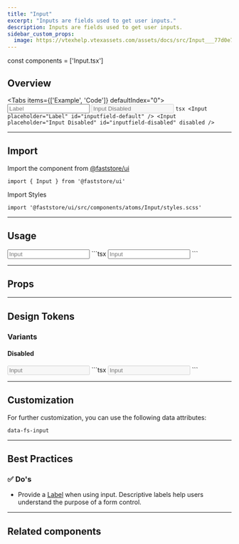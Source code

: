 ```yaml
---
title: "Input"
excerpt: "Inputs are fields used to get user inputs."
description: Inputs are fields used to get user inputs.
sidebar_custom_props:
  image: https://vtexhelp.vtexassets.com/assets/docs/src/Input___77d0e7a8079b7d310e8223dd9e1994f6.png
---
```



const components = ['Input.tsx']


## Overview

<Tabs items={['Example', 'Code']} defaultIndex="0">
  <Tab>
    <OverviewSection>
      <Input placeholder="Label" id="inputfield-default" />
      <Input placeholder="Input Disabled" id="inputfield-disabled" disabled />
    </OverviewSection>
  </Tab>
  <Tab>
    ```tsx
     <Input placeholder="Label" id="inputfield-default" />
     <Input placeholder="Input Disabled" id="inputfield-disabled" disabled />
    ```
  </Tab>
</Tabs>

---

## Import

Import the component from [@faststore/ui](/../components)

```tsx
import { Input } from '@faststore/ui'
```

Import Styles

```tsx
import '@faststore/ui/src/components/atoms/Input/styles.scss'
```

---

## Usage

<OverviewSection>
  <Input placeholder="Input" />
</OverviewSection>
```tsx
<Input placeholder="Input" />
```

---

## Props

<ComponentPropsSection component="Input" />

---

## Design Tokens

<TokenTable>
  <TokenRow
    token="--fs-input-padding"
    value="var(--fs-spacing-1) var(--fs-spacing-2)"
  />
  <TokenRow token="--fs-input-height" value="var(--fs-control-tap-size)" />
  <TokenDivider />
  <TokenRow token="--fs-input-bkg-color" value="var(--fs-color-body-bkg)" />
  <TokenRow token="--fs-input-box-shadow" value="none" />
  <TokenRow
    token="--fs-input-box-shadow-hover"
    value="0 0 0 var(--fs-border-width) var(--fs-border-color-active)"
  />
  <TokenDivider />
  <TokenRow
    token="--fs-input-text-color"
    value="var(--fs-color-text)"
    isColor
  />
  <TokenRow token="--fs-input-text-size" value="var(--fs-text-size-body)" />
  <TokenDivider />
  <TokenRow token="--fs-input-line-height" value="1.25" />
  <TokenDivider />
  <TokenRow
    token="--fs-input-transition-function"
    value="var(--fs-transition-function)"
  />
  <TokenRow
    token="--fs-input-transition-property"
    value="var(--fs-transition-property)"
  />
  <TokenRow
    token="--fs-input-transition-timing"
    value="var(--fs-transition-timing)"
  />
</TokenTable>

### Variants

#### Disabled

<OverviewSection>
  <Input placeholder="Input" disabled />
</OverviewSection>
```tsx
<Input placeholder="Input" disabled />
```

<TokenTable>
  <TokenRow
    token="--fs-input-disabled-bkg-color"
    value="var(--fs-color-disabled-bkg)"
    isColor
  />
  <TokenRow
    token="--fs-input-disabled-text-color"
    value="var(--fs-color-disabled-text)"
    isColor
  />
  <TokenRow
    token="--fs-input-disabled-border-width"
    value="var(--fs-border-width)"
    isColor
  />
  <TokenRow
    token="--fs-input-disabled-border-color"
    value="var(--fs-border-color)"
    isColor
  />
</TokenTable>

---

## Customization

For further customization, you can use the following data attributes:

`data-fs-input`

---

## Best Practices

### ✅ Do's

- Provide a [Label](/components/atoms/label) when using input. Descriptive labels help users understand the purpose of a form control.

---

## Related components

<SectionList>
  <SectionItem
    title="InputField"
    description="
InputField wraps an Input and its corresponding Label."
    actionPath="/components/molecules/input-field"
  >
    <InputField label="Label" id="inputfield-default" />
  </SectionItem>
</SectionList>

